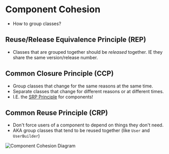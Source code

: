 # Component Cohesion

-   How to group classes?

## Reuse/Release Equivalence Principle (REP)

-   Classes that are grouped together should be _released_ together. IE they share the same version/release number.

## Common Closure Principle (CCP)

-   Group classes that change for the same reasons at the same time.
-   Separate classes that change for different reasons or at different times.
-   I.E. the [SRP Principle](/solid-principles/single-responsibility) for components!

## Common Reuse Principle (CRP)

-   Don't force users of a component to depend on things they don't need.
-   AKA group classes that tend to be reused together (like `User` and `UserBuilder`)

![Component Cohesion Diagram](/component-cohesion.jpg)
